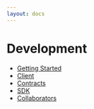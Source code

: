 ```yaml
---
layout: docs
---
```


# Development

- [Getting Started](/development/getting-started)
- [Client](/development/client)
- [Contracts](/development/contracts)
- [SDK](/development/sdk)
- [Collaborators](/development/collaborators)
